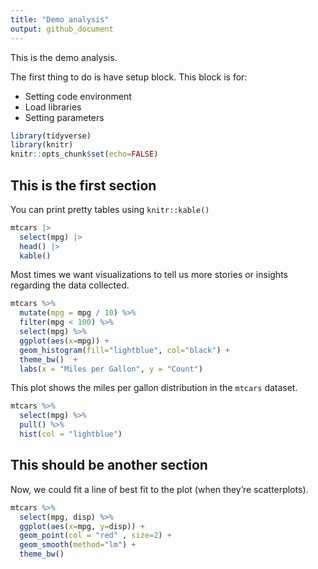 ---
title: "Demo analysis"
output: github_document
---

This is the demo analysis.

The first thing to do is have setup block. This block is for:

- Setting code environment
- Load libraries
- Setting parameters


```{r setup, include=FALSE}
library(tidyverse)
library(knitr)
knitr::opts_chunk$set(echo=FALSE)
```

## This is the first section

You can print pretty tables using `knitr::kable()` 

```{r show-head}
mtcars |>
  select(mpg) |> 
  head() |>
  kable()

```
Most times we want visualizations to tell us more stories or insights regarding the data collected.


```{r mtcars-mpg-histgg-plot, message=FALSE}
mtcars %>%
  mutate(mpg = mpg / 10) %>%
  filter(mpg < 100) %>%
  select(mpg) %>%
  ggplot(aes(x=mpg)) +
  geom_histogram(fill="lightblue", col="black") +
  theme_bw()  +
  labs(x = "Miles per Gallon", y = "Count")
```

This plot shows the miles per gallon distribution in the `mtcars` dataset. 


```{r mtcars-mpg-hist-baseR-plot}
mtcars %>% 
  select(mpg) %>%
  pull() %>%
  hist(col = "lightblue")


```


## This should be another section

Now, we could fit a line of best fit to the plot (when they're scatterplots).

```{r mtcars-mpg-disp-scatter-plot, message=FALSE}
mtcars %>%
  select(mpg, disp) %>%
  ggplot(aes(x=mpg, y=disp)) +
  geom_point(col = "red" , size=2) +
  geom_smooth(method="lm") +
  theme_bw()

```